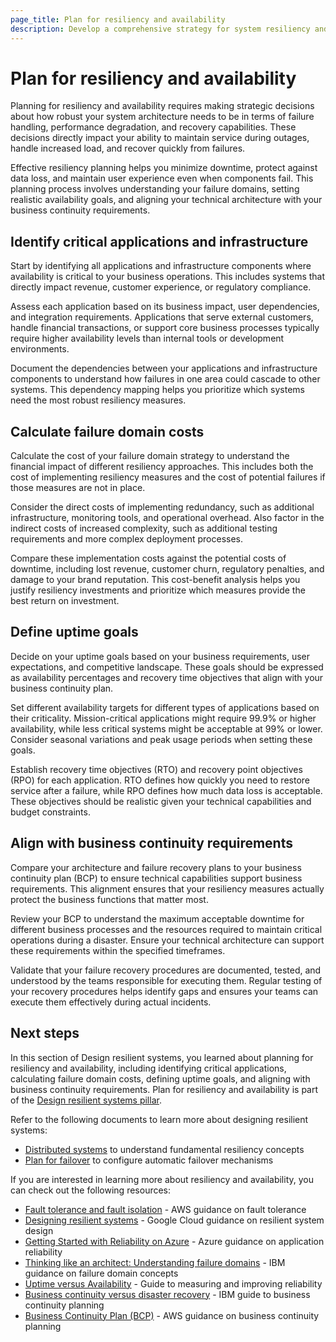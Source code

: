 ```yaml
---
page_title: Plan for resiliency and availability
description: Develop a comprehensive strategy for system resiliency and availability to ensure your applications remain operational during failures and disruptions.
---
```


# Plan for resiliency and availability

Planning for resiliency and availability requires making strategic decisions about how robust your system architecture needs to be in terms of failure handling, performance degradation, and recovery capabilities. These decisions directly impact your ability to maintain service during outages, handle increased load, and recover quickly from failures.

Effective resiliency planning helps you minimize downtime, protect against data loss, and maintain user experience even when components fail. This planning process involves understanding your failure domains, setting realistic availability goals, and aligning your technical architecture with your business continuity requirements.

## Identify critical applications and infrastructure

Start by identifying all applications and infrastructure components where availability is critical to your business operations. This includes systems that directly impact revenue, customer experience, or regulatory compliance.

Assess each application based on its business impact, user dependencies, and integration requirements. Applications that serve external customers, handle financial transactions, or support core business processes typically require higher availability levels than internal tools or development environments.

Document the dependencies between your applications and infrastructure components to understand how failures in one area could cascade to other systems. This dependency mapping helps you prioritize which systems need the most robust resiliency measures.

## Calculate failure domain costs

Calculate the cost of your failure domain strategy to understand the financial impact of different resiliency approaches. This includes both the cost of implementing resiliency measures and the cost of potential failures if those measures are not in place.

Consider the direct costs of implementing redundancy, such as additional infrastructure, monitoring tools, and operational overhead. Also factor in the indirect costs of increased complexity, such as additional testing requirements and more complex deployment processes.

Compare these implementation costs against the potential costs of downtime, including lost revenue, customer churn, regulatory penalties, and damage to your brand reputation. This cost-benefit analysis helps you justify resiliency investments and prioritize which measures provide the best return on investment.

## Define uptime goals

Decide on your uptime goals based on your business requirements, user expectations, and competitive landscape. These goals should be expressed as availability percentages and recovery time objectives that align with your business continuity plan.

Set different availability targets for different types of applications based on their criticality. Mission-critical applications might require 99.9% or higher availability, while less critical systems might be acceptable at 99% or lower. Consider seasonal variations and peak usage periods when setting these goals.

Establish recovery time objectives (RTO) and recovery point objectives (RPO) for each application. RTO defines how quickly you need to restore service after a failure, while RPO defines how much data loss is acceptable. These objectives should be realistic given your technical capabilities and budget constraints.

## Align with business continuity requirements

Compare your architecture and failure recovery plans to your business continuity plan (BCP) to ensure technical capabilities support business requirements. This alignment ensures that your resiliency measures actually protect the business functions that matter most.

Review your BCP to understand the maximum acceptable downtime for different business processes and the resources required to maintain critical operations during a disaster. Ensure your technical architecture can support these requirements within the specified timeframes.

Validate that your failure recovery procedures are documented, tested, and understood by the teams responsible for executing them. Regular testing of your recovery procedures helps identify gaps and ensures your teams can execute them effectively during actual incidents.

## Next steps

In this section of Design resilient systems, you learned about planning for resiliency and availability, including identifying critical applications, calculating failure domain costs, defining uptime goals, and aligning with business continuity requirements. Plan for resiliency and availability is part of the [Design resilient systems pillar](/well-architected-framework/design-resilient-systems).

Refer to the following documents to learn more about designing resilient systems:

- [Distributed systems](/well-architected-framework/design-resilient-systems/principles/distributed-systems) to understand fundamental resiliency concepts
- [Plan for failover](/well-architected-framework/design-resilient-systems/failover) to configure automatic failover mechanisms

If you are interested in learning more about resiliency and availability, you can check out the following resources:

- [Fault tolerance and fault isolation](https://docs.aws.amazon.com/whitepapers/latest/availability-and-beyond-improving-resilience/fault-tolerance-and-fault-isolation.html) - AWS guidance on fault tolerance
- [Designing resilient systems](https://cloud.google.com/compute/docs/tutorials/robustsystems) - Google Cloud guidance on resilient system design
- [Getting Started with Reliability on Azure](https://techcommunity.microsoft.com/blog/azurearchitectureblog/getting-started-with-reliability-on-azure-ensuring-cloud-applications-stay-up-an/4152905) - Azure guidance on application reliability
- [Thinking like an architect: Understanding failure domains](https://www.ibm.com/blog/thinking-like-an-architect-understanding-failure-domains/) - IBM guidance on failure domain concepts
- [Uptime versus Availability](https://www.pluralsight.com/resources/blog/tech-operations/uptime-availability-metrics-app-reliability) - Guide to measuring and improving reliability
- [Business continuity versus disaster recovery](https://www.ibm.com/think/topics/business-continuity-vs-disaster-recovery-plan) - IBM guide to business continuity planning
- [Business Continuity Plan (BCP)](https://docs.aws.amazon.com/whitepapers/latest/disaster-recovery-workloads-on-aws/business-continuity-plan-bcp.html) - AWS guidance on business continuity planning